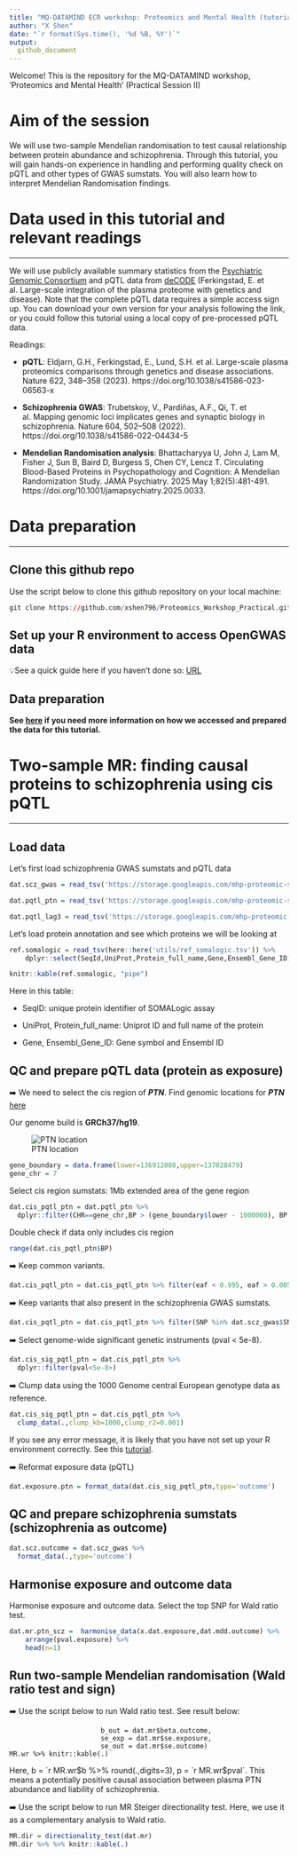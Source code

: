 ```yaml
---
title: "MQ-DATAMIND ECR workshop: Proteomics and Mental Health (tutorial - local version)"
author: "X Shen"
date: "`r format(Sys.time(), '%d %B, %Y')`"
output: 
  github_document
---
```


Welcome! This is the repository for the MQ-DATAMIND workshop, 'Proteomics and Mental Health' (Practical Session II)

# Aim of the session

We will use two-sample Mendelian randomisation to test causal relationship between protein abundance and schizophrenia. Through this tutorial, you will gain hands-on experience in handling and performing quality check on pQTL and other types of GWAS sumstats. You will also learn how to interpret Mendelian Randomisation findings.

# Data used in this tutorial and relevant readings

------------------------------------------------------------------------

We will use publicly available summary statistics from the [Psychiatric Genomic Consortium](https://pgc.unc.edu/for-researchers/download-results/) and pQTL data from [deCODE](https://www.decode.com/summarydata/) (Ferkingstad, E. et al. Large-scale integration of the plasma proteome with genetics and disease). Note that the complete pQTL data requires a simple access sign up. You can download your own version for your analysis following the link, or you could follow this tutorial using a local copy of pre-processed pQTL data.

Readings:

-   **pQTL**: Eldjarn, G.H., Ferkingstad, E., Lund, S.H. et al. Large-scale plasma proteomics comparisons through genetics and disease associations. Nature 622, 348–358 (2023). https://doi.org/10.1038/s41586-023-06563-x

-   **Schizophrenia GWAS**: Trubetskoy, V., Pardiñas, A.F., Qi, T. et al. Mapping genomic loci implicates genes and synaptic biology in schizophrenia. Nature 604, 502–508 (2022). https://doi.org/10.1038/s41586-022-04434-5

-   **Mendelian Randomisation analysis**: Bhattacharyya U, John J, Lam M, Fisher J, Sun B, Baird D, Burgess S, Chen CY, Lencz T. Circulating Blood-Based Proteins in Psychopathology and Cognition: A Mendelian Randomization Study. JAMA Psychiatry. 2025 May 1;82(5):481-491. https://doi.org/10.1001/jamapsychiatry.2025.0033.

# Data preparation

------------------------------------------------------------------------

## Clone this github repo

Use the script below to clone this github repository on your local machine:

```r
git clone https://github.com/xshen796/Proteomics_Workshop_Practical.git
```

## Set up your R environment to access OpenGWAS data

💡See a quick guide here if you haven't done so: [URL](https://github.com/xshen796/Proteomics_Workshop_Practical/blob/main/Session_ii/Setup_APItoken.md)

## Data preparation

**See [here](https://github.com/xshen796/Proteomics_Workshop_Practical/blob/main/prep/data_prep.md) if you need more information on how we accessed and prepared the data for this tutorial.**

# Two-sample MR: finding causal proteins to schizophrenia using cis pQTL

------------------------------------------------------------------------

## Load data

Let's first load schizophrenia GWAS sumstats and pQTL data

```r
dat.scz_gwas = read_tsv('https://storage.googleapis.com/mhp-proteomic-sumstats/scz_2022.tsv.gz')

dat.pqtl_ptn = read_tsv('https://storage.googleapis.com/mhp-proteomic-sumstats/Proteomics_SMP_PC0_3045_72_PTN_PTN_10032022_lo_annot.txt.gz')

dat.pqtl_lag3 = read_tsv('https://storage.googleapis.com/mhp-proteomic-sumstats/Proteomics_SMP_PC0_9950_229_LAG3_LAG_3_10032022_lo_annot.txt.gz')
```

Let's load protein annotation and see which proteins we will be looking at

```r
ref.somalogic = read_tsv(here::here('utils/ref_somalogic.tsv')) %>%
    dplyr::select(SeqId,UniProt,Protein_full_name,Gene,Ensembl_Gene_ID)

knitr::kable(ref.somalogic, "pipe")
```

Here in this table:

-   SeqID: unique protein identifier of SOMALogic assay

-   UniProt, Protein_full_name: Uniprot ID and full name of the protein

-   Gene, Ensembl_Gene_ID: Gene symbol and Ensembl ID

## QC and prepare pQTL data (protein as exposure)

➡️ We need to select the cis region of ***PTN***. Find genomic locations for ***PTN*** [here](https://www.genecards.org/cgi-bin/carddisp.pl?gene=PTN&keywords=PTN)

Our genome build is **GRCh37/hg19**.

![PTN location](ptn_location.png)

```r
gene_boundary = data.frame(lower=136912088,upper=137028479)
gene_chr = 7
```

Select cis region sumstats: 1Mb extended area of the gene region

```r
dat.cis_pqtl_ptn = dat.pqtl_ptn %>% 
  dplyr::filter(CHR==gene_chr,BP > (gene_boundary$lower - 1000000), BP < (gene_boundary$upper + 1000000))
```

Double check if data only includes cis region

```r
range(dat.cis_pqtl_ptn$BP)
```

➡️ Keep common variants.

```r
dat.cis_pqtl_ptn = dat.cis_pqtl_ptn %>% filter(eaf < 0.995, eaf > 0.005)
```

➡️ Keep variants that also present in the schizophrenia GWAS sumstats.

```r
dat.cis_pqtl_ptn = dat.cis_pqtl_ptn %>% filter(SNP %in% dat.scz_gwas$SNP)
```

➡️ Select genome-wide significant genetic instruments (pval \< 5e-8).

```r
dat.cis_sig_pqtl_ptn = dat.cis_pqtl_ptn %>% 
  dplyr::filter(pval<5e-8>)
```

➡️ Clump data using the 1000 Genome central European genotype data as reference.

```r
dat.cis_sig_pqtl_ptn = dat.cis_pqtl_ptn %>% 
  clump_data(.,clump_kb=1000,clump_r2=0.001)
```

If you see any error message, it is likely that you have not set up your R environment correctly. See this [tutorial](https://github.com/xshen796/Proteomics_Workshop_Practical/blob/main/Session_ii/Setup_APItoken.md).

➡️ Reformat exposure data (pQTL)

```r
dat.exposure.ptn = format_data(dat.cis_sig_pqtl_ptn,type='outcome')
```

## QC and prepare schizophrenia sumstats (schizophrenia as outcome)

```r
dat.scz.outcome = dat.scz_gwas %>% 
  format_data(.,type='outcome') 
```

## Harmonise exposure and outcome data

Harmonise exposure and outcome data. Select the top SNP for Wald ratio test.

```r
dat.mr.ptn_scz =  harmonise_data(x.dat.exposure,dat.mdd.outcome) %>%
    arrange(pval.exposure) %>%
    head(n=1)
```

## Run two-sample Mendelian randomisation (Wald ratio test and sign)

➡️ Use the script below to run Wald ratio test. See result below:

```{MR.wr=mr_wald_ratio(b_exp = dat.mr$beta.exposure,}
                       b_out = dat.mr$beta.outcome,
                       se_exp = dat.mr$se.exposure,
                       se_out = dat.mr$se.outcome) 
MR.wr %>% knitr::kable(.)
```

Here, b = \`r MR.wr\$b %\>% round(.,digits=3), p = \`r MR.wr\$pval\`. This means a potentially positive causal association between plasma PTN abundance and liability of schizophrenia.

➡️ Use the script below to run MR Steiger directionality test. Here, we use it as a complementary analysis to Wald ratio.

```r
MR.dir = directionality_test(dat.mr)
MR.dir %>% %>% knitr::kable(.)
```